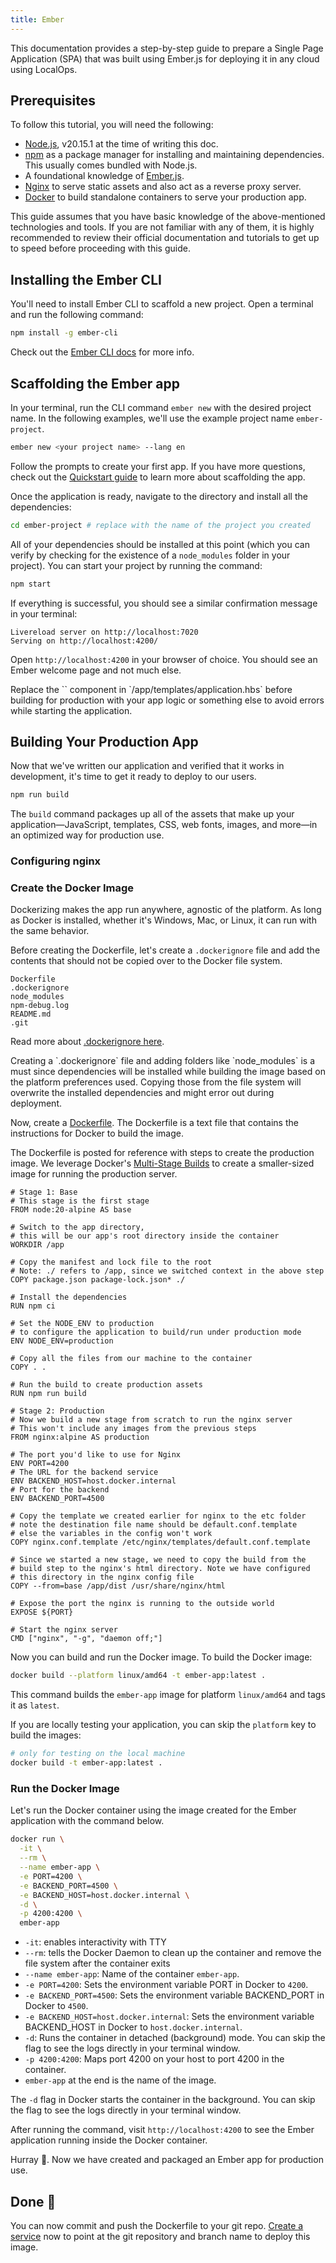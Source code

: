 ```yaml
---
title: Ember
---
```


This documentation provides a step-by-step guide to prepare a Single Page Application (SPA) that was built using
Ember.js for deploying it in any cloud using LocalOps.

## Prerequisites

To follow this tutorial, you will need the following:

- [Node.js][node], v20.15.1 at the time of writing this doc.
- [npm] as a package manager for installing and maintaining dependencies. This usually comes bundled with Node.js.
- A foundational knowledge of [Ember.js][ember].
- [Nginx] to serve static assets and also act as a reverse proxy server.
- [Docker] to build standalone containers to serve your production app.

<Note>
  This guide assumes that you have basic knowledge of the above-mentioned technologies and tools. If you are not
  familiar with any of them, it is highly recommended to review their official documentation and tutorials to get up to
  speed before proceeding with this guide.
</Note>

## Installing the Ember CLI

You'll need to install Ember CLI to scaffold a new project. Open a terminal and run the following command:

```bash
npm install -g ember-cli
```

Check out the [Ember CLI docs](https://cli.emberjs.com/release/) for more info.

## Scaffolding the Ember app

In your terminal, run the CLI command `ember new` with the desired project name. In the following examples, we'll use
the example project name `ember-project`.

```bash
ember new <your project name> --lang en
```

Follow the prompts to create your first app. If you have more questions, check out the
[Quickstart guide](https://guides.emberjs.com/release/getting-started/quick-start/) to learn more about scaffolding the
app.

Once the application is ready, navigate to the directory and install all the dependencies:

```bash
cd ember-project # replace with the name of the project you created
```

All of your dependencies should be installed at this point (which you can verify by checking for the existence of a
`node_modules` folder in your project). You can start your project by running the command:

```bash
npm start
```

If everything is successful, you should see a similar confirmation message in your terminal:

```
Livereload server on http://localhost:7020
Serving on http://localhost:4200/
```

Open `http://localhost:4200` in your browser of choice. You should see an Ember welcome page and not much else.

<Note>
Replace the `<WelcomePage />` component in `<rootDir>/app/templates/application.hbs` before building for
production with your app logic or something else to avoid errors while starting the application.
</Note>

## Building Your Production App

Now that we've written our application and verified that it works in development, it's time to get it ready to deploy to
our users.

```bash
npm run build
```

The `build` command packages up all of the assets that make up your application—JavaScript, templates, CSS, web fonts,
images, and more—in an optimized way for production use.


### Configuring nginx

<ConfigureNginx />

### Create the Docker Image

Dockerizing makes the app run anywhere, agnostic of the platform. As long as Docker is installed, whether it's Windows,
Mac, or Linux, it can run with the same behavior.

Before creating the Dockerfile, let's create a `.dockerignore` file and add the contents that should not be copied over
to the Docker file system.

```ignore .dockerignore
Dockerfile
.dockerignore
node_modules
npm-debug.log
README.md
.git
```

Read more about [.dockerignore here](https://docs.docker.com/build/building/context/#dockerignore-files).

<Note>
  Creating a `.dockerignore` file and adding folders like `node_modules` is a must since dependencies will be installed
  while building the image based on the platform preferences used. Copying those from the file system will overwrite the
  installed dependencies and might error out during deployment.
</Note>

Now, create a [Dockerfile](https://docs.docker.com/reference/dockerfile/). The Dockerfile is a text file that contains
the instructions for Docker to build the image.

The Dockerfile is posted for reference with steps to create the production image. We leverage Docker's
[Multi-Stage Builds](https://docs.docker.com/build/building/multi-stage/) to create a smaller-sized image for running
the production server.

```docker Dockerfile
# Stage 1: Base
# This stage is the first stage
FROM node:20-alpine AS base

# Switch to the app directory,
# this will be our app's root directory inside the container
WORKDIR /app

# Copy the manifest and lock file to the root
# Note: ./ refers to /app, since we switched context in the above step
COPY package.json package-lock.json* ./

# Install the dependencies
RUN npm ci

# Set the NODE_ENV to production
# to configure the application to build/run under production mode
ENV NODE_ENV=production

# Copy all the files from our machine to the container
COPY . .

# Run the build to create production assets
RUN npm run build

# Stage 2: Production
# Now we build a new stage from scratch to run the nginx server
# This won't include any images from the previous steps
FROM nginx:alpine AS production

# The port you'd like to use for Nginx
ENV PORT=4200
# The URL for the backend service
ENV BACKEND_HOST=host.docker.internal
# Port for the backend
ENV BACKEND_PORT=4500

# Copy the template we created earlier for nginx to the etc folder
# note the destination file name should be default.conf.template
# else the variables in the config won't work
COPY nginx.conf.template /etc/nginx/templates/default.conf.template

# Since we started a new stage, we need to copy the build from the
# build step to the nginx's html directory. Note we have configured
# this directory in the nginx config file
COPY --from=base /app/dist /usr/share/nginx/html

# Expose the port the nginx is running to the outside world
EXPOSE ${PORT}

# Start the nginx server
CMD ["nginx", "-g", "daemon off;"]
```

Now you can build and run the Docker image. To build the Docker image:

```bash
docker build --platform linux/amd64 -t ember-app:latest .
```

This command builds the `ember-app` image for platform `linux/amd64` and tags it as `latest`.

If you are locally testing your application, you can skip the `platform` key to build the images:

```bash
# only for testing on the local machine
docker build -t ember-app:latest .
```

### Run the Docker Image

Let's run the Docker container using the image created for the Ember application with the command below.

```bash
docker run \
  -it \
  --rm \
  --name ember-app \
  -e PORT=4200 \
  -e BACKEND_PORT=4500 \
  -e BACKEND_HOST=host.docker.internal \
  -d \
  -p 4200:4200 \
  ember-app
```

- `-it`: enables interactivity with TTY
- `--rm`: tells the Docker Daemon to clean up the container and remove the file system after the container exits
- `--name ember-app`: Name of the container `ember-app`.
- `-e PORT=4200`: Sets the environment variable PORT in Docker to `4200`.
- `-e BACKEND_PORT=4500`: Sets the environment variable BACKEND_PORT in Docker to `4500`.
- `-e BACKEND_HOST=host.docker.internal`: Sets the environment variable BACKEND_HOST in Docker to
  `host.docker.internal`.
- `-d`: Runs the container in detached (background) mode. You can skip the flag to see the logs directly in your
  terminal window.
- `-p 4200:4200`: Maps port 4200 on your host to port 4200 in the container.
- `ember-app` at the end is the name of the image.

The `-d` flag in Docker starts the container in the background. You can skip the flag to see the logs directly in your
terminal window.

After running the command, visit `http://localhost:4200` to see the Ember application running inside the Docker
container.

Hurray 🎉. Now we have created and packaged an Ember app for production use.

## Done 🎉

You can now commit and push the Dockerfile to your git repo. [Create a service](/environment/services/create) now to
point at the git repository and branch name to deploy this image.

[ember]: https://guides.emberjs.com/release/
[npm]: https://docs.npmjs.com/about-npm
[node]: https://nodejs.org/en
[docker]: https://docs.docker.com/
[nginx]: https://nginx.org/en/
